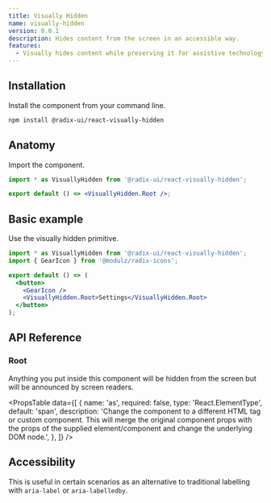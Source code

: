 ```yaml
---
title: Visually Hidden
name: visually-hidden
version: 0.0.1
description: Hides content from the screen in an accessible way.
features:
  - Visually hides content while preserving it for assistive technology.
---
```


## Installation

Install the component from your command line.

```bash
npm install @radix-ui/react-visually-hidden
```

## Anatomy

Import the component.

```jsx
import * as VisuallyHidden from '@radix-ui/react-visually-hidden';

export default () => <VisuallyHidden.Root />;
```

## Basic example

Use the visually hidden primitive.

```jsx live manual
import * as VisuallyHidden from '@radix-ui/react-visually-hidden';
import { GearIcon } from '@modulz/radix-icons';

export default () => (
  <button>
    <GearIcon />
    <VisuallyHidden.Root>Settings</VisuallyHidden.Root>
  </button>
);
```

## API Reference

### Root

Anything you put inside this component will be hidden from the screen but will be announced by screen readers.

<PropsTable
  data={[
    {
      name: 'as',
      required: false,
      type: 'React.ElementType',
      default: 'span',
      description:
        'Change the component to a different HTML tag or custom component. This will merge the original component props with the props of the supplied element/component and change the underlying DOM node.',
    },
  ]}
/>

## Accessibility

This is useful in certain scenarios as an alternative to traditional labelling with `aria-label` or `aria-labelledby`.
